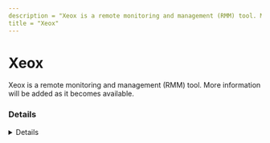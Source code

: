 ---
description = "Xeox is a remote monitoring and management (RMM) tool. More information will be added as it becomes available."
title = "Xeox"
---



# Xeox

Xeox is a remote monitoring and management (RMM) tool. More information will be added as it becomes available.

### Details
<Details author={""}
         category={""}
         created={""}
         website={""}
         lastModified={"2024-02-14"}
         privileges={""}
         free={ false }
         verification={ false }
/>

#### Installation Paths
<Card code={ ["xeox-agent_x64.exe", "xeox_service_windows.exe", "xeox-agent_*.exe", "xeox-agent_x86.exe"] }/>

#### Supported OS
<Badges color="warning" badges={ ["Windows"] }/>




### Forensic Artifacts




#### Network Artifacts
<EuiSpacer size="xl"/>
<NetworkArtifactsTable data={ [{"Description": "Known remote domains", "Domains": ["*.xeox.com", "xeox.com"], "Ports": []}] }/>




### Detections
- Detects potential network activity of Xeox RMM tool
  - [Sigma Rule](https://github.com/magicsword-io/LOLRMM/blob/main/detections/sigma/xeox_network_sigma.yml)
- Detects potential processes activity of Xeox RMM tool
  - [Sigma Rule](https://github.com/magicsword-io/LOLRMM/blob/main/detections/sigma/xeox_processes_sigma.yml)

### References
- [https://help.xeox.com/knowledge-base/gSuyNfDH6u79M82utnswf2/firewall-settings-xeox-agent-and-integrations/47T7S9tZJ2L1Z2W5gwuXoW](https://help.xeox.com/knowledge-base/gSuyNfDH6u79M82utnswf2/firewall-settings-xeox-agent-and-integrations/47T7S9tZJ2L1Z2W5gwuXoW)

